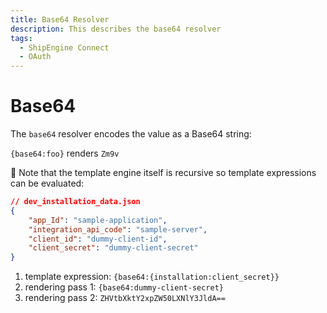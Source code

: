 ```yaml
---
title: Base64 Resolver
description: This describes the base64 resolver
tags:
  - ShipEngine Connect
  - OAuth
---
```


# Base64

The `base64` resolver encodes the value as a Base64 string:

`{base64:foo}` renders `Zm9v`

:brain: Note that the template engine itself is recursive so template expressions
can be evaluated: 

```json
// dev_installation_data.json
{
    "app_Id": "sample-application",
    "integration_api_code": "sample-server",
    "client_id": "dummy-client-id",
    "client_secret": "dummy-client-secret"
}
```

1. template expression: `{base64:{installation:client_secret}}`
1. rendering pass 1: `{base64:dummy-client-secret}`
1. rendering pass 2: `ZHVtbXktY2xpZW50LXNlY3JldA==`

<Pager
  prev="../index.mdx" prevTitle="Mono Auth Overview"
/>
